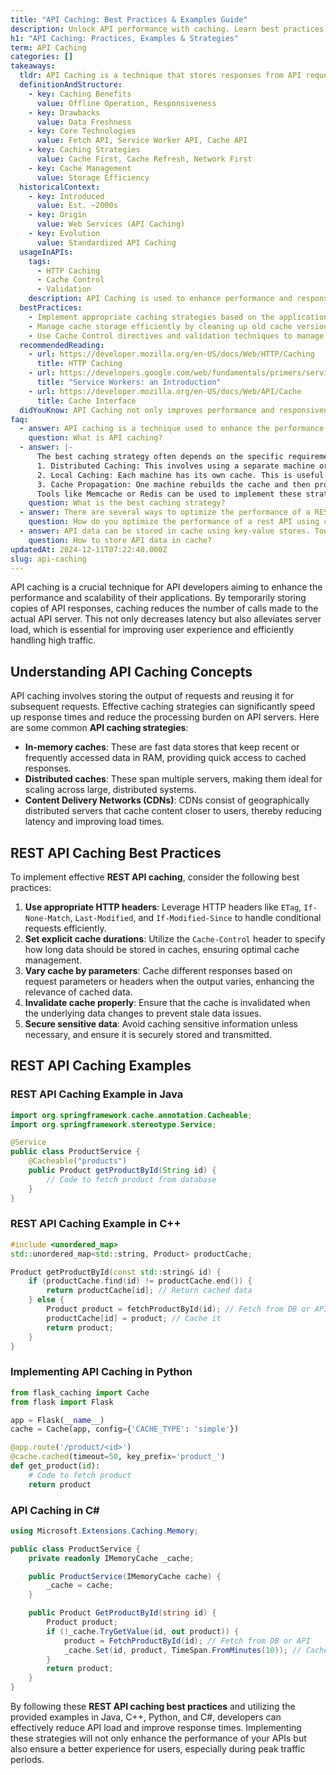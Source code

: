 ```yaml
---
title: "API Caching: Best Practices & Examples Guide"
description: Unlock API performance with caching. Learn best practices and examples in Java, C++, Python, C#. Explore REST API caching strategies.
h1: "API Caching: Practices, Examples & Strategies"
term: API Caching
categories: []
takeaways:
  tldr: API Caching is a technique that stores responses from API requests to reuse them for subsequent requests, enhancing performance by reducing server load and latency.
  definitionAndStructure:
    - key: Caching Benefits
      value: Offline Operation, Responsiveness
    - key: Drawbacks
      value: Data Freshness
    - key: Core Technologies
      value: Fetch API, Service Worker API, Cache API
    - key: Caching Strategies
      value: Cache First, Cache Refresh, Network First
    - key: Cache Management
      value: Storage Efficiency
  historicalContext:
    - key: Introduced
      value: Est. ~2000s
    - key: Origin
      value: Web Services (API Caching)
    - key: Evolution
      value: Standardized API Caching
  usageInAPIs:
    tags:
      - HTTP Caching
      - Cache Control
      - Validation
    description: API Caching is used to enhance performance and responsiveness of web applications by storing and reusing responses from API requests. It is implemented using HTTP caching mechanisms, Cache Control directives, and validation techniques. Different caching strategies such as Cache First, Network First, and Cache Refresh are used based on the application requirements.
  bestPractices:
    - Implement appropriate caching strategies based on the application requirements and data freshness needs.
    - Manage cache storage efficiently by cleaning up old cache versions and monitoring cache quota usage.
    - Use Cache Control directives and validation techniques to manage caching behavior and ensure data freshness.
  recommendedReading:
    - url: https://developer.mozilla.org/en-US/docs/Web/HTTP/Caching
      title: HTTP Caching
    - url: https://developers.google.com/web/fundamentals/primers/service-workers
      title: "Service Workers: an Introduction"
    - url: https://developer.mozilla.org/en-US/docs/Web/API/Cache
      title: Cache Interface
  didYouKnow: API Caching not only improves performance and responsiveness of web applications, but also enables them to operate offline by serving cached resources when network connectivity is unavailable.
faq:
  - answer: API caching is a technique used to enhance the performance and speed of an API service. It involves temporarily storing the results of an API request in a cache, a high-speed data storage layer. When the same request is made, the system first checks the cache. If the requested data is available, it is returned from the cache, significantly reducing the time it takes to retrieve the data compared to fetching it from the original source. This is particularly useful for data that is frequently accessed and does not change often.
    question: What is API caching?
  - answer: |-
      The best caching strategy often depends on the specific requirements of your application. However, some common strategies include: 
      1. Distributed Caching: This involves using a separate machine or multiple machines as a cache shared across the domain. This strategy is useful when dealing with large-scale systems. 
      2. Local Caching: Each machine has its own cache. This is useful when data locality is important. 
      3. Cache Propagation: One machine rebuilds the cache and then propagates it to other machines. This can be efficient but may lead to temporary inconsistencies. 
      Tools like Memcache or Redis can be used to implement these strategies.
    question: What is the best caching strategy?
  - answer: There are several ways to optimize the performance of a REST API using caching strategies. One of the most effective is in-memory caching, which stores data directly in the memory of the application server, providing extremely fast access times. This is ideal for small to medium-sized datasets that are frequently accessed. Other strategies include HTTP caching, where cache-control headers in HTTP responses are used to determine how, when, and for how long the client caches the response. Additionally, using tools like Memcache or Redis can help manage and optimize your cache.
    question: How do you optimize the performance of a rest API using caching strategies?
  - answer: API data can be stored in cache using key-value stores. Tools like Memcached use this approach. When a request comes through, the application checks the cache for the specified key. If the key exists, the corresponding value is returned as part of the response, significantly speeding up the response time. If the key does not exist, the application fetches the data from the original source, stores it in the cache with the specified key for future requests, and then returns the response.
    question: How to store API data in cache?
updatedAt: 2024-12-11T07:22:40.000Z
slug: api-caching
---
```


API caching is a crucial technique for API developers aiming to enhance the performance and scalability of their applications. By temporarily storing copies of API responses, caching reduces the number of calls made to the actual API server. This not only decreases latency but also alleviates server load, which is essential for improving user experience and efficiently handling high traffic.

## Understanding API Caching Concepts

API caching involves storing the output of requests and reusing it for subsequent requests. Effective caching strategies can significantly speed up response times and reduce the processing burden on API servers. Here are some common **API caching strategies**:

- **In-memory caches**: These are fast data stores that keep recent or frequently accessed data in RAM, providing quick access to cached responses.
- **Distributed caches**: These span multiple servers, making them ideal for scaling across large, distributed systems.
- **Content Delivery Networks (CDNs)**: CDNs consist of geographically distributed servers that cache content closer to users, thereby reducing latency and improving load times.

## REST API Caching Best Practices

To implement effective **REST API caching**, consider the following best practices:

1. **Use appropriate HTTP headers**: Leverage HTTP headers like `ETag`, `If-None-Match`, `Last-Modified`, and `If-Modified-Since` to handle conditional requests efficiently.
2. **Set explicit cache durations**: Utilize the `Cache-Control` header to specify how long data should be stored in caches, ensuring optimal cache management.
3. **Vary cache by parameters**: Cache different responses based on request parameters or headers when the output varies, enhancing the relevance of cached data.
4. **Invalidate cache properly**: Ensure that the cache is invalidated when the underlying data changes to prevent stale data issues.
5. **Secure sensitive data**: Avoid caching sensitive information unless necessary, and ensure it is securely stored and transmitted.

## REST API Caching Examples

### REST API Caching Example in Java
```java
import org.springframework.cache.annotation.Cacheable;
import org.springframework.stereotype.Service;

@Service
public class ProductService {
    @Cacheable("products")
    public Product getProductById(String id) {
        // Code to fetch product from database
    }
}
```

### REST API Caching Example in C++
```cpp
#include <unordered_map>
std::unordered_map<std::string, Product> productCache;

Product getProductById(const std::string& id) {
    if (productCache.find(id) != productCache.end()) {
        return productCache[id]; // Return cached data
    } else {
        Product product = fetchProductById(id); // Fetch from DB or API
        productCache[id] = product; // Cache it
        return product;
    }
}
```

### Implementing API Caching in Python
```python
from flask_caching import Cache
from flask import Flask

app = Flask(__name__)
cache = Cache(app, config={'CACHE_TYPE': 'simple'})

@app.route('/product/<id>')
@cache.cached(timeout=50, key_prefix='product_')
def get_product(id):
    # Code to fetch product
    return product
```

### API Caching in C#
```csharp
using Microsoft.Extensions.Caching.Memory;

public class ProductService {
    private readonly IMemoryCache _cache;

    public ProductService(IMemoryCache cache) {
        _cache = cache;
    }

    public Product GetProductById(string id) {
        Product product;
        if (!_cache.TryGetValue(id, out product)) {
            product = FetchProductById(id); // Fetch from DB or API
            _cache.Set(id, product, TimeSpan.FromMinutes(10)); // Cache it
        }
        return product;
    }
}
```

By following these **REST API caching best practices** and utilizing the provided examples in Java, C++, Python, and C#, developers can effectively reduce API load and improve response times. Implementing these strategies will not only enhance the performance of your APIs but also ensure a better experience for users, especially during peak traffic periods.